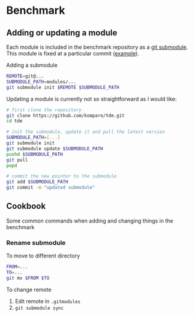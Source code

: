 # Benchmark

## Adding or updating a module

Each module is included in the benchmark repository as a [git submodule](https://git-scm.com/book/en/v2/Git-Tools-Submodules). This module is fixed at a particular commit ([example](https://github.com/komparo/tde/tree/master/modules/datasets/komparo)).

Adding a submodule

```bash
REMOTE=git@...
SUBMODULE_PATH=modules/...
git submodule init $REMOTE $SUBMODULE_PATH
```

Updating a module is currently not so straightforward as I would like:

```bash
# first clone the repository
git clone https://github.com/komparo/tde.git
cd tde

# init the submodule, update it and pull the latest version
SUBMODULE_PATH=[...]
git submodule init
git submodule update $SUBMODULE_PATH
pushd $SUBMODULE_PATH
git pull
popd

# commit the new pointer to the submodule
git add $SUBMODULE_PATH
git commit -m "updated submodule"
```

## Cookbook

Some common commands when adding and changing things in the benchmark

### Rename submodule

To move to different directory
```bash
FROM=...
TO=...
git mv $FROM $TO
```

To change remote

1. Edit remote in `.gitmodules`
2. `git submodule sync`
